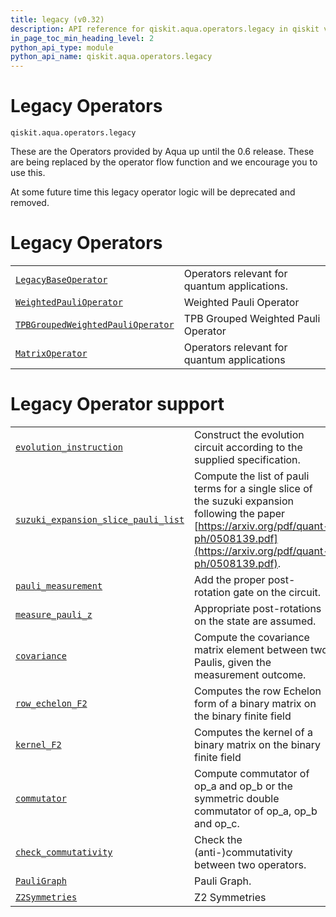 ```yaml
---
title: legacy (v0.32)
description: API reference for qiskit.aqua.operators.legacy in qiskit v0.32
in_page_toc_min_heading_level: 2
python_api_type: module
python_api_name: qiskit.aqua.operators.legacy
---
```


<span id="module-qiskit.aqua.operators.legacy" />

<span id="qiskit-aqua-operators-legacy" />

<span id="legacy-operators-qiskit-aqua-operators-legacy" />

# Legacy Operators

`qiskit.aqua.operators.legacy`

These are the Operators provided by Aqua up until the 0.6 release. These are being replaced by the operator flow function and we encourage you to use this.

<Admonition title="Note" type="note">
  At some future time this legacy operator logic will be deprecated and removed.
</Admonition>

# Legacy Operators

|                                                                                                                                                                  |                                              |
| ---------------------------------------------------------------------------------------------------------------------------------------------------------------- | -------------------------------------------- |
| [`LegacyBaseOperator`](qiskit.aqua.operators.legacy.LegacyBaseOperator "qiskit.aqua.operators.legacy.LegacyBaseOperator")                                        | Operators relevant for quantum applications. |
| [`WeightedPauliOperator`](qiskit.aqua.operators.legacy.WeightedPauliOperator "qiskit.aqua.operators.legacy.WeightedPauliOperator")                               | Weighted Pauli Operator                      |
| [`TPBGroupedWeightedPauliOperator`](qiskit.aqua.operators.legacy.TPBGroupedWeightedPauliOperator "qiskit.aqua.operators.legacy.TPBGroupedWeightedPauliOperator") | TPB Grouped Weighted Pauli Operator          |
| [`MatrixOperator`](qiskit.aqua.operators.legacy.MatrixOperator "qiskit.aqua.operators.legacy.MatrixOperator")                                                    | Operators relevant for quantum applications  |

# Legacy Operator support

|                                                                                                                                                                        |                                                                                                                                                                                          |
| ---------------------------------------------------------------------------------------------------------------------------------------------------------------------- | ---------------------------------------------------------------------------------------------------------------------------------------------------------------------------------------- |
| [`evolution_instruction`](qiskit.aqua.operators.legacy.evolution_instruction "qiskit.aqua.operators.legacy.evolution_instruction")                                     | Construct the evolution circuit according to the supplied specification.                                                                                                                 |
| [`suzuki_expansion_slice_pauli_list`](qiskit.aqua.operators.legacy.suzuki_expansion_slice_pauli_list "qiskit.aqua.operators.legacy.suzuki_expansion_slice_pauli_list") | Compute the list of pauli terms for a single slice of the suzuki expansion following the paper [https://arxiv.org/pdf/quant-ph/0508139.pdf](https://arxiv.org/pdf/quant-ph/0508139.pdf). |
| [`pauli_measurement`](qiskit.aqua.operators.legacy.pauli_measurement "qiskit.aqua.operators.legacy.pauli_measurement")                                                 | Add the proper post-rotation gate on the circuit.                                                                                                                                        |
| [`measure_pauli_z`](qiskit.aqua.operators.legacy.measure_pauli_z "qiskit.aqua.operators.legacy.measure_pauli_z")                                                       | Appropriate post-rotations on the state are assumed.                                                                                                                                     |
| [`covariance`](qiskit.aqua.operators.legacy.covariance "qiskit.aqua.operators.legacy.covariance")                                                                      | Compute the covariance matrix element between two Paulis, given the measurement outcome.                                                                                                 |
| [`row_echelon_F2`](qiskit.aqua.operators.legacy.row_echelon_F2 "qiskit.aqua.operators.legacy.row_echelon_F2")                                                          | Computes the row Echelon form of a binary matrix on the binary finite field                                                                                                              |
| [`kernel_F2`](qiskit.aqua.operators.legacy.kernel_F2 "qiskit.aqua.operators.legacy.kernel_F2")                                                                         | Computes the kernel of a binary matrix on the binary finite field                                                                                                                        |
| [`commutator`](qiskit.aqua.operators.legacy.commutator "qiskit.aqua.operators.legacy.commutator")                                                                      | Compute commutator of op\_a and op\_b or the symmetric double commutator of op\_a, op\_b and op\_c.                                                                                      |
| [`check_commutativity`](qiskit.aqua.operators.legacy.check_commutativity "qiskit.aqua.operators.legacy.check_commutativity")                                           | Check the (anti-)commutativity between two operators.                                                                                                                                    |
| [`PauliGraph`](qiskit.aqua.operators.legacy.PauliGraph "qiskit.aqua.operators.legacy.PauliGraph")                                                                      | Pauli Graph.                                                                                                                                                                             |
| [`Z2Symmetries`](qiskit.aqua.operators.legacy.Z2Symmetries "qiskit.aqua.operators.legacy.Z2Symmetries")                                                                | Z2 Symmetries                                                                                                                                                                            |

